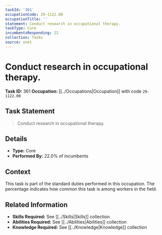 ```yaml
---
taskId: '361'
occupationCode: 29-1122.00
occupationTitle: ''
statement: Conduct research in occupational therapy.
taskType: Core
incumbentsResponding: 22
collection: Tasks
source: onet
---
```

# Conduct research in occupational therapy.

**Task ID:** 361
**Occupation:** [[../Occupations|Occupation]] with code `29-1122.00`

## Task Statement

> Conduct research in occupational therapy.

## Details

- **Type:** Core
- **Performed By:** 22.0% of incumbents

## Context

This task is part of the standard duties performed in this occupation. The percentage indicates how common this task is among workers in the field.

## Related Information

- **Skills Required:** See [[../Skills|Skills]] collection
- **Abilities Required:** See [[../Abilities|Abilities]] collection
- **Knowledge Required:** See [[../Knowledge|Knowledge]] collection
